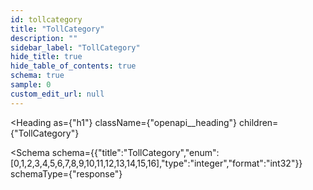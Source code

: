 ```yaml
---
id: tollcategory
title: "TollCategory"
description: ""
sidebar_label: "TollCategory"
hide_title: true
hide_table_of_contents: true
schema: true
sample: 0
custom_edit_url: null
---
```



<Heading
  as={"h1"}
  className={"openapi__heading"}
  children={"TollCategory"}
>
</Heading>





<Schema
  schema={{"title":"TollCategory","enum":[0,1,2,3,4,5,6,7,8,9,10,11,12,13,14,15,16],"type":"integer","format":"int32"}}
  schemaType={"response"}
>
  
</Schema>
            